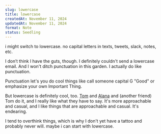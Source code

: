 ```yaml
---
slug: lowercase
title: lowercase
createdAt: November 11, 2024
updatedAt: November 11, 2024
format: Note
status: Seedling
---
```


i might switch to lowercase. no capital letters in texts, tweets, slack, notes, etc.

I don’t think I have the guts, though. I definitely couldn't send a lowercase email. And I won't ditch punctuation in this garden. I actually do like punctuation.

Punctuation let's you do cool things like call someone capital G "Good" or emphasize your own Important Thing.

But lowercase is definitely cool, too. [Tom](https://twitter.com/tmcw) and [Alana](https://twitter.com/alanaagoyal) and (another friend) Tom do it, and I really like what they have to say. It's more approachable and casual, and I like things that are approachable and casual. It's endearing.

I tend to overthink things, which is why I don't yet have a tattoo and probably never will. maybe i can start with lowercase.
